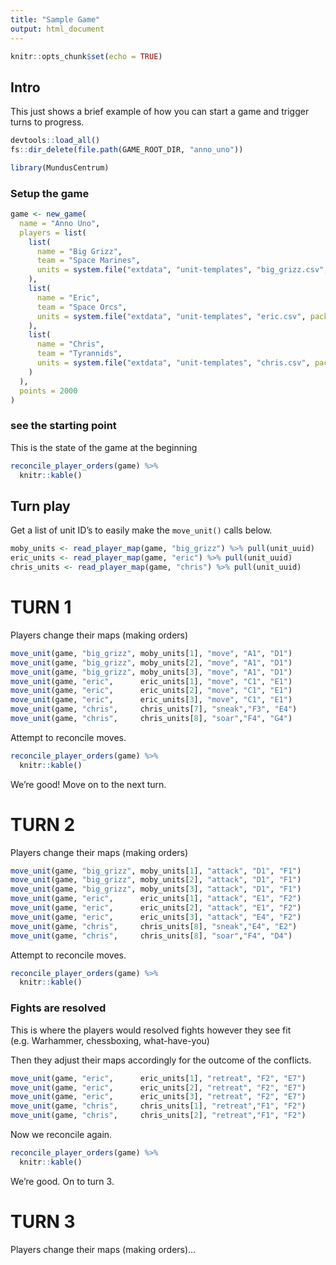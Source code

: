 ```yaml
---
title: "Sample Game"
output: html_document
---
```


```r
knitr::opts_chunk$set(echo = TRUE)
```

## Intro

This just shows a brief example of how you can start a game and trigger turns to progress.

```r
devtools::load_all()
fs::dir_delete(file.path(GAME_ROOT_DIR, "anno_uno"))
```
```r
library(MundusCentrum)
```

### Setup the game

```r
game <- new_game(
  name = "Anno Uno",
  players = list(
    list(
      name = "Big Grizz",
      team = "Space Marines",
      units = system.file("extdata", "unit-templates", "big_grizz.csv", package = "MundusCentrum")
    ),
    list(
      name = "Eric",
      team = "Space Orcs",
      units = system.file("extdata", "unit-templates", "eric.csv", package = "MundusCentrum")
    ),
    list(
      name = "Chris",
      team = "Tyrannids",
      units = system.file("extdata", "unit-templates", "chris.csv", package = "MundusCentrum")
    )
  ),
  points = 2000
)
```

### see the starting point
This is the state of the game at the beginning

```r
reconcile_player_orders(game) %>% 
  knitr::kable()
```

## Turn play

Get a list of unit ID's to easily make the `move_unit()` calls below.

```r
moby_units <- read_player_map(game, "big_grizz") %>% pull(unit_uuid)
eric_units <- read_player_map(game, "eric") %>% pull(unit_uuid)
chris_units <- read_player_map(game, "chris") %>% pull(unit_uuid)
```

# TURN 1
Players change their maps (making orders)

```r
move_unit(game, "big_grizz", moby_units[1], "move", "A1", "D1")
move_unit(game, "big_grizz", moby_units[2], "move", "A1", "D1")
move_unit(game, "big_grizz", moby_units[3], "move", "A1", "D1")
move_unit(game, "eric",      eric_units[1], "move", "C1", "E1")
move_unit(game, "eric",      eric_units[2], "move", "C1", "E1")
move_unit(game, "eric",      eric_units[3], "move", "C1", "E1")
move_unit(game, "chris",     chris_units[7], "sneak","F3", "E4")
move_unit(game, "chris",     chris_units[8], "soar","F4", "G4")
```

Attempt to reconcile moves.

```r
reconcile_player_orders(game) %>% 
  knitr::kable()
```

We're good! Move on to the next turn.

# TURN 2
Players change their maps (making orders)

```r
move_unit(game, "big_grizz", moby_units[1], "attack", "D1", "F1")
move_unit(game, "big_grizz", moby_units[2], "attack", "D1", "F1")
move_unit(game, "big_grizz", moby_units[3], "attack", "D1", "F1")
move_unit(game, "eric",      eric_units[1], "attack", "E1", "F2")
move_unit(game, "eric",      eric_units[2], "attack", "E1", "F2")
move_unit(game, "eric",      eric_units[3], "attack", "E4", "F2")
move_unit(game, "chris",     chris_units[8], "sneak","E4", "E2")
move_unit(game, "chris",     chris_units[8], "soar","F4", "D4")
```

Attempt to reconcile moves.

```r
reconcile_player_orders(game) %>% 
  knitr::kable()
```

### Fights are resolved
This is where the players would resolved fights however they see fit (e.g. Warhammer, chessboxing, what-have-you)

Then they adjust their maps accordingly for the outcome of the conflicts.

```r
move_unit(game, "eric",      eric_units[1], "retreat", "F2", "E7")
move_unit(game, "eric",      eric_units[2], "retreat", "F2", "E7")
move_unit(game, "eric",      eric_units[3], "retreat", "F2", "E7")
move_unit(game, "chris",     chris_units[1], "retreat","F1", "F2")
move_unit(game, "chris",     chris_units[2], "retreat","F1", "F2")
```

Now we reconcile again.

```r
reconcile_player_orders(game) %>% 
  knitr::kable()
```

We're good. On to turn 3.

# TURN 3
Players change their maps (making orders)...


